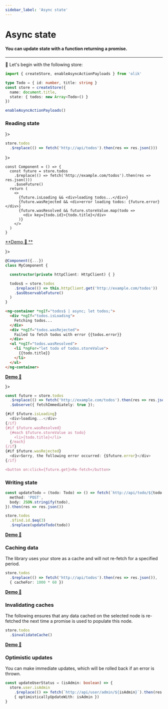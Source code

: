 ```yaml
---
sidebar_label: 'Async state'
---
```


# Async state

#### You can update state with a function returning a promise.

---

🥚 Let's begin with the following store:
```ts
import { createStore, enableAsyncActionPayloads } from 'olik'

type Todo = { id: number, title: string }
const store = createStore({
  name: document.title,
  state: { todos: new Array<Todo>() }
})

enableAsyncActionPayloads()
```

### Reading state


<Tabs groupId="frameworks">
<TabItem value="native" label={<div className="tab-ts"></div>}>

```ts
store.todos
  .$replace(() => fetch('http://api/todos').then(res => res.json()))
```

</TabItem>
<TabItem value="react" label={<div className="tab-react"></div>}>

```tsx
const Component = () => {
  const future = store.todos
    .$replace(() => fetch('http://example.com/todos').then(res => res.json()))
    .$useFuture()
  return (
    <>
      {future.isLoading && <div>loading todos...</div>}
      {future.wasRejected && <div>error loading todos: {future.error}</div>}
      {future.wasResolved && future.storeValue.map(todo =>
        <div key={todo.id}>{todo.title}</div>
      )}
    </>
  )
}
```
[**Demo 🥚 **](https://codesandbox.io/s/olik-react-fetch-nj702)

</TabItem>
<TabItem value="angular" label={<div className="tab-ng"></div>}>

```ts
@Component({...})
class MyComponent {

  constructor(private httpClient: HttpClient) { }

  todos$ = store.todos
    .$replace(() => this.httpClient.get('http://example.com/todos'))
    .$asObservableFuture()
  )
}
```
```html
<ng-container *ngIf="todos$ | async; let todos;">
  <div *ngIf="todos.isLoading">
    Fetching todos...
  </div>
  <div *ngIf="todos.wasRejected">
    Failed to fetch todos with error {{todos.error}}
  </div>
  <ul *ngIf="todos.wasResolved">
    <li *ngFor="let todo of todos.storeValue">
      {{todo.title}}
    </li>
  </ul>
</ng-container>
```
[**Demo 🥚**](https://codesandbox.io/s/olik-ng-async-5y3hd?file=/src/app/app.component.ts)

</TabItem>
<TabItem value="svelte" label={<div className="tab-svelte"></div>}>

```ts
const future = store.todos
  .$replace(() => fetch('http://example.com/todos').then(res => res.json()))
  .$observe({ fetchImmediately: true });

{#if $future.isLoading}
  <div>loading...</div>
{/if}
{#if $future.wasResolved}
  {#each $future.storeValue as todo}
    <li>{todo.title}</li>
  {/each}
{/if}
{#if $future.wasRejected}
  <div>Sorry, the following error occurred: {$future.error}</div>
{/if}

<button on:click={future.get}>Re-fetch</button>
```

</TabItem>
</Tabs>

### Writing state
```ts
const updateTodo = (todo: Todo) => () => fetch(`http://api/todo/${todo.id}`, {
  method: 'POST',
  body: JSON.stringify(todo),
}).then(res => res.json())

store.todos
  .$find.id.$eq(3)
  .$replace(updateTodo(todo))
```
[**Demo 🥚**](https://codesandbox.io/s/writing-async-state-r8rs6?file=/src/index.ts)

### Caching data
The library uses your store as a cache and will not re-fetch for a specified period.
```ts
store.todos
  .$replace(() => fetch('http://api/todos').then(res => res.json()),
  { cacheFor: 1000 * 60 })
```
[**Demo 🥚**](https://codesandbox.io/s/olik-demo-caching-data-no-framework-3rvz9?file=/src/index.ts)

### Invalidating caches
The following ensures that any data cached on the selected node is re-fetched the next time a promise is used to populate this node.
```ts
store.todos
  .$invalidateCache()
```
[**Demo 🥚**](https://codesandbox.io/s/olik-demo-cache-invalidation-no-framework-efore?file=/src/index.ts)

### Optimistic updates
You can make immediate updates, which will be rolled back if an error is thrown.
```ts
const updateUserStatus = (isAdmin: boolean) => {
  store.user.isAdmin
    .$replace(() => fetch(`http://api/user/admin/${isAdmin}`).then(res => res.json())),
    { optimisticallyUpdateWith: isAdmin })
}
```
